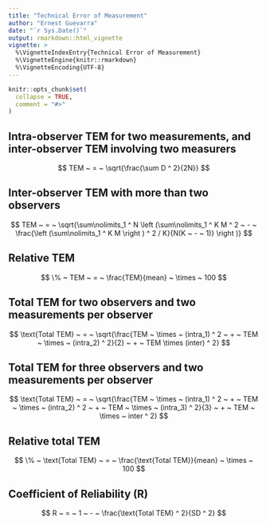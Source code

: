 ```yaml
---
title: "Technical Error of Measurement"
author: "Ernest Guevarra"
date: "`r Sys.Date()`"
output: rmarkdown::html_vignette
vignette: >
  %\VignetteIndexEntry{Technical Error of Measurement}
  %\VignetteEngine{knitr::rmarkdown}
  %\VignetteEncoding{UTF-8}
---
```


```r
knitr::opts_chunk$set(
  collapse = TRUE,
  comment = "#>"
)
```

## Intra-observer TEM for two measurements, and inter-observer TEM involving two measurers

$$ TEM ~ = ~ \sqrt{\frac{\sum D ^ 2}{2N}} $$


## Inter-observer TEM with more than two observers

$$ TEM ~ = ~ \sqrt{\sum\nolimits_1 ^ N \left (\sum\nolimits_1 ^ K  M ^ 2 ~ - ~ \frac{\left (\sum\nolimits_1 ^ K M \right ) ^ 2 / K}{N(K ~ - ~ 1)} \right )}   $$


## Relative TEM

$$ \% ~ TEM ~ = ~ \frac{TEM}{mean} ~ \times ~ 100 $$

## Total TEM for two observers and two measurements per observer

$$ \text{Total TEM} ~ = ~ \sqrt{\frac{TEM ~ \times ~ (intra_1) ^ 2 ~ + ~ TEM ~ \times ~ (intra_2) ^ 2}{2} ~ + ~ TEM \times (inter) ^ 2} $$

## Total TEM for three observers and two measurements per observer

$$ \text{Total TEM} ~ = ~ \sqrt{\frac{TEM ~ \times ~ (intra_1) ^ 2 ~ + ~ TEM ~ \times ~ (intra_2) ^ 2 ~ + ~ TEM ~ \times ~ (intra_3) ^ 2}{3} ~ + ~ TEM ~ \times ~ inter ^ 2}  $$

## Relative total TEM

$$ \% ~ \text{Total TEM} ~ =  ~ \frac{\text{Total TEM}}{mean} ~ \times ~ 100 $$


## Coefficient of Reliability (R)

$$ R ~ = ~ 1 ~ - ~ \frac{\text{Total TEM} ^ 2}{SD ^ 2} $$



